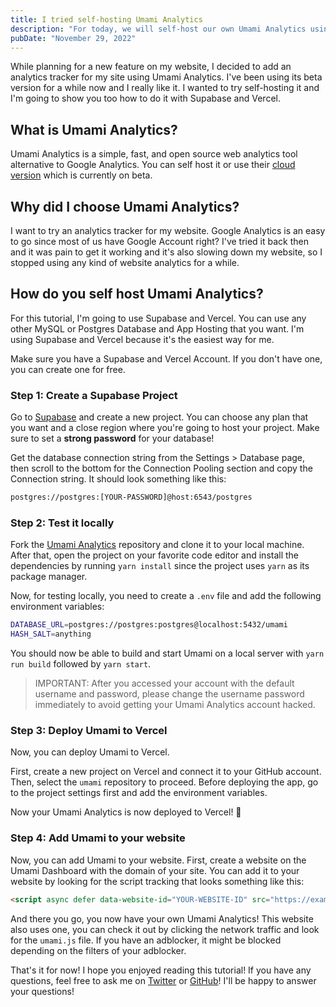```yaml
---
title: I tried self-hosting Umami Analytics
description: "For today, we will self-host our own Umami Analytics using Supabase and Vercel."
pubDate: "November 29, 2022"
---
```


While planning for a new feature on my website, I decided to add an analytics tracker for my site using Umami Analytics. I've been using its beta version for a while now and I really like it. I wanted to try self-hosting it and I'm going to show you too how to do it with Supabase and Vercel.

## What is Umami Analytics?

Umami Analytics is a simple, fast, and open source web analytics tool alternative to Google Analytics. You can self host it or use their [cloud version](https://umami.is/pricing) which is currently on beta.

## Why did I choose Umami Analytics?

I want to try an analytics tracker for my website. Google Analytics is an easy to go since most of us have Google Account right? I've tried it back then and it was pain to get it working and it's also slowing down my website, so I stopped using any kind of website analytics for a while. 

## How do you self host Umami Analytics?
For this tutorial, I'm going to use Supabase and Vercel. You can use any other MySQL or Postgres Database and App Hosting that you want. I'm using Supabase and Vercel because it's the easiest way for me.

Make sure you have a Supabase and Vercel Account. If you don't have one, you can create one for free.

### Step 1: Create a Supabase Project
Go to [Supabase](https://supabase.io) and create a new project. You can choose any plan that you want and a close region where you're going to host your project. Make sure to set a **strong password** for your database!

<BlogImage src={supabase} alt="Create Project in Supabase" />

Get the database connection string from the Settings > Database page, then scroll to the bottom for the Connection Pooling section and copy the Connection string. It should look something like this: 
```bash
postgres://postgres:[YOUR-PASSWORD]@host:6543/postgres
```

### Step 2: Test it locally
Fork the [Umami Analytics](https://github.com/umami-software/umami) repository and clone it to your local machine. After that, open the project on your favorite code editor and install the dependencies by running `yarn install` since the project uses `yarn` as its package manager.

Now, for testing locally, you need to create a `.env` file and add the following environment variables:

```bash
DATABASE_URL=postgres://postgres:postgres@localhost:5432/umami
HASH_SALT=anything
```

You should now be able to build and start Umami on a local server with `yarn run build` followed by `yarn start`.

> IMPORTANT: After you accessed your account with the default username and password, please change the username password immediately to avoid getting your Umami Analytics account hacked.

### Step 3: Deploy Umami to Vercel

Now, you can deploy Umami to Vercel.

First, create a new project on Vercel and connect it to your GitHub account. Then, select the `umami` repository to proceed. Before deploying the app, go to the project settings first and add the environment variables.

<BlogImage src={deploy} alt="Vercel Environment Variables" />

Now your Umami Analytics is now deployed to Vercel! 🎉

### Step 4: Add Umami to your website

Now, you can add Umami to your website. First, create a website on the Umami Dashboard with the domain of your site. You can add it to your website by looking for the script tracking that looks something like this:

```html
<script async defer data-website-id="YOUR-WEBSITE-ID" src="https://example.com/umami.js"></script>
```

And there you go, you now have your own Umami Analytics! This website also uses one, you can check it out by clicking the network traffic and look for the `umami.js` file. If you have an adblocker, it might be blocked depending on the filters of your adblocker.

That's it for now! I hope you enjoyed reading this tutorial! If you have any questions, feel free to ask me on [Twitter](https://twitter.com/lancerossdev) or [GitHub](https://github.com/lancerossdev)! I'll be happy to answer your questions!
